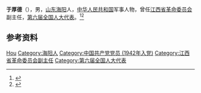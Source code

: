 '''于厚德'''（{{bd|1925年||1984年|}}），男，[[山东|山东]][[海阳|海阳]]人，[[中华人民共和国|中华人民共和国]]军事人物，曾任[[江西省革命委员会|江西省革命委员会]]副主任，[[第六届全国人大代表|第六届全国人大代表]]。<ref>{{Cite book|title=中华人民共和国职官志|author=何虎生, 李耀东, 向常福主编|publisher=中国社会出版社|year=2003|isbn=9787800883934|location=北京|pages=}}</ref><ref>{{Cite book|title=中国抗日战争人物大词典|author=刘景泉主编; 沈久泉, 王凯捷, 李卓副主编|publisher=天津大学出版社|year=1999|isbn=|location=|pages=}}</ref>

== 参考资料 ==
{{reflist}}

{{中国人物小作品}}

{{Authority control}}
{{DEFAULTSORT:Yu于}}
[[Category:于姓|Hou]]
[[Category:海阳人|Category:海阳人]]
[[Category:中国共产党党员_(1942年入党)|Category:中国共产党党员 (1942年入党)]]
[[Category:江西省革命委员会副主任|Category:江西省革命委员会副主任]]
[[Category:第六届全国人大代表|Category:第六届全国人大代表]]